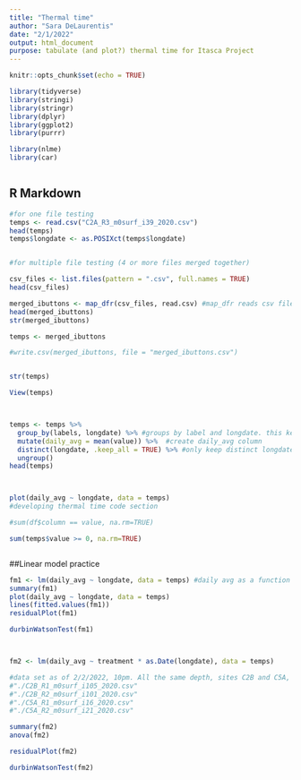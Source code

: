 ```yaml
---
title: "Thermal time"
author: "Sara DeLaurentis"
date: "2/1/2022"
output: html_document
purpose: tabulate (and plot?) thermal time for Itasca Project
---
```


```r
knitr::opts_chunk$set(echo = TRUE)

library(tidyverse)
library(stringi)
library(stringr)
library(dplyr)
library(ggplot2)
library(purrr)

library(nlme)
library(car)



```

## R Markdown


```r

#for one file testing
temps <- read.csv("C2A_R3_m0surf_i39_2020.csv")
head(temps)
temps$longdate <- as.POSIXct(temps$longdate)


#for multiple file testing (4 or more files merged together)

csv_files <- list.files(pattern = ".csv", full.names = TRUE)
head(csv_files)

merged_ibuttons <- map_dfr(csv_files, read.csv) #map_dfr reads csv files and joins them by rowbind.
head(merged_ibuttons)
str(merged_ibuttons)

temps <- merged_ibuttons

#write.csv(merged_ibuttons, file = "merged_ibuttons.csv")


str(temps)

View(temps)



temps <- temps %>% 
  group_by(labels, longdate) %>% #groups by label and longdate. this keeps all the ibuttons separate during this process.
  mutate(daily_avg = mean(value)) %>%  #create daily_avg column
  distinct(longdate, .keep_all = TRUE) %>% #only keep distinct longdate rows (for each ibutton label group)
  ungroup() 
head(temps)



plot(daily_avg ~ longdate, data = temps)
#developing thermal time code section

#sum(df$column == value, na.rm=TRUE)

sum(temps$value >= 0, na.rm=TRUE)



```

##Linear model practice


```r


fm1 <- lm(daily_avg ~ longdate, data = temps) #daily avg as a function of date
summary(fm1) 
plot(daily_avg ~ longdate, data = temps)
lines(fitted.values(fm1))
residualPlot(fm1)

durbinWatsonTest(fm1)



fm2 <- lm(daily_avg ~ treatment * as.Date(longdate), data = temps)

#data set as of 2/2/2022, 10pm. All the same depth, sites C2B and C5A, R1 and R2 at each: 
#"./C2B_R1_m0surf_i105_2020.csv" 
#"./C2B_R2_m0surf_i101_2020.csv" 
#"./C5A_R1_m0surf_i16_2020.csv"  
#"./C5A_R2_m0surf_i21_2020.csv"

summary(fm2)
anova(fm2)

residualPlot(fm2)

durbinWatsonTest(fm2)

```
```r



```
